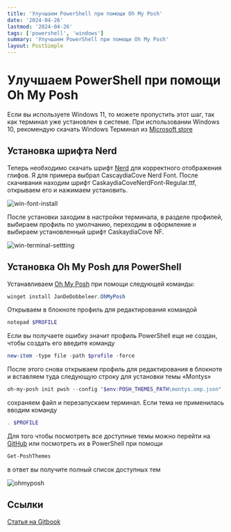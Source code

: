 ```yaml
---
title: 'Улучшаем PowerShell при помощи Oh My Posh'
date: '2024-04-26'
lastmod: '2024-04-26'
tags: ['powershell', 'windows']
summary: 'Улучшаем PowerShell при помощи Oh My Posh'
layout: PostSimple
---
```



# Улучшаем PowerShell при помощи Oh My Posh

Если вы используете Windows 11, то можете пропустить этот шаг, так как терминал уже установлен в системе. При использовании Windows 10, рекомендую скачать Windows Терминал из [Microsoft store](https://apps.microsoft.com/detail/windows-terminal/9N0DX20HK701?hl=ru-ru\&gl=RU)

## Установка шрифта Nerd

Теперь необходимо скачать шрифт [Nerd](https://www.nerdfonts.com/font-downloads) для корректного отображения глифов. Я для примера выбрал CascaydiaCove Nerd Font. После скачивания находим шрифт CaskaydiaCoveNerdFont-Regular.ttf, открываем его и нажимаем установить.

![win-font-install](/static/images/blog/oh-my-posh/win-font-install.png)

После установки заходим в настройки терминала, в разделе профилей, выбираем профиль по умолчанию, переходим в оформление и выбираем установленный шрифт CaskaydiaCove NF.

![win-terminal-settting](/static/images/blog/oh-my-posh/win-terminal-settting.png)

## Установка Oh My Posh для PowerShell

Устанавливаем [Oh My Posh](https://ohmyposh.dev/) при помощи следующей команды:

```powershell
winget install JanDeDobbeleer.OhMyPosh
```

Открываем в блокноте профиль для редактирования командой

```powershell
notepad $PROFILE
```

Если вы получаете ошибку значит профиль PowerShell еще не создан, чтобы создать его введите команду

```powershell
new-item -type file -path $profile -force
```

После этого снова открываем профиль для редактирования в блокноте и вставляем туда следующую строку для установки темы «Montys»

```powershell
oh-my-posh init pwsh --config "$env:POSH_THEMES_PATH\montys.omp.json" | Invoke-Expression
```

сохраняем файл и перезапускаем терминал. Если тема не применилась вводим команду

```powershell
. $PROFILE
```

Для того чтобы посмотреть все доступные темы можно перейти на [GitHub](https://github.com/JanDeDobbeleer/oh-my-posh/tree/main/themes) или посмотреть их в PowerShell при помощи

```powershell
Get-PoshThemes
```

в ответ вы получите полный список доступных тем

![ohmyposh](/static/images/blog/oh-my-posh/ohmyposh.png)

## Ссылки

[Статья на Gitbook](https://gitbook.bashell.ru/windows/gaidy-po-windows/kastomiziruem-powershell-pri-pomoshi-oh-my-posh)
